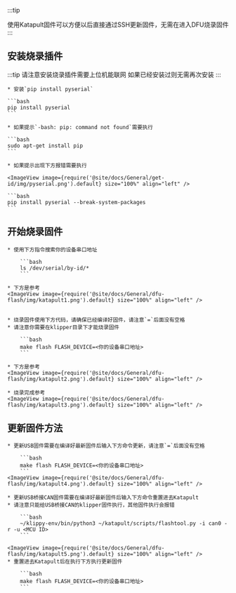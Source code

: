 
:::tip

使用Katapult固件可以方便以后直接通过SSH更新固件，无需在进入DFU烧录固件
:::

## 安装烧录插件

:::tip
请注意安装烧录插件需要上位机能联网
如果已经安装过则无需再次安装
:::

    * 安装`pip install pyserial`

    ```bash
    pip install pyserial
    ```

    * 如果提示`-bash: pip: command not found`需要执行

    ```bash
    sudo apt-get install pip
    ```

    * 如果提示出现下方报错需要执行

    <ImageView image={require('@site/docs/General/get-id/img/pyserial.png').default} size="100%" align="left" />

    ```bash
    pip install pyserial --break-system-packages
    ```

## 开始烧录固件

    * 使用下方指令搜索你的设备串口地址

        ```bash
        ls /dev/serial/by-id/*
        ```

    * 下方是参考
    <ImageView image={require('@site/docs/General/dfu-flash/img/katapult1.png').default} size="100%" align="left" />


    * 烧录固件使用下方代码，请确保已经编译好固件，请注意`=`后面没有空格
    * 请注意你需要在klipper目录下才能烧录固件

        ```bash
        make flash FLASH_DEVICE=<你的设备串口地址>
        ```

    * 下方是参考
    <ImageView image={require('@site/docs/General/dfu-flash/img/katapult2.png').default} size="100%" align="left" />

    * 烧录完成参考
    <ImageView image={require('@site/docs/General/dfu-flash/img/katapult3.png').default} size="100%" align="left" />

## 更新固件方法


    * 更新USB固件需要在编译好最新固件后输入下方命令更新，请注意`=`后面没有空格

        ```bash
        make flash FLASH_DEVICE=<你的设备串口地址>
        ```
    <ImageView image={require('@site/docs/General/dfu-flash/img/katapult4.png').default} size="100%" align="left" />

    * 更新USB桥接CAN固件需要在编译好最新固件后输入下方命令重置进去Katapult
    * 请注意只能给USB桥接CAN的klipper固件执行，其他固件执行会报错

        ```bash
        ~/klippy-env/bin/python3 ~/katapult/scripts/flashtool.py -i can0 -r -u <MCU ID>
        ```

    <ImageView image={require('@site/docs/General/dfu-flash/img/katapult5.png').default} size="100%" align="left" />
    * 重置进去Katapult后在执行下方执行更新固件

        ```bash
        make flash FLASH_DEVICE=<你的设备串口地址>
        ```
